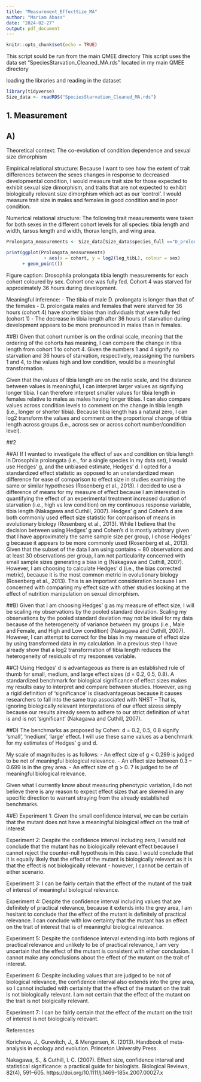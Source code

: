 ```yaml
---
title: "Measurement_EffectSize_MA"
author: "Mariam Abass"
date: "2024-02-27"
output: pdf_document
---
```


```r
knitr::opts_chunk$set(echo = TRUE)
```

This script sould be run from the main QMEE directory 
This script uses the data set "SpeciesStarvation_Cleaned_MA.rds" located in my main QMEE directory 

loading the libraries and reading in the dataset
```r
library(tidyverse)
Size_data <- readRDS("SpeciesStarvation_Cleaned_MA.rds") 
```

## 1. Measurement 

## A) 
Theoretical context: The co-evolution of condition dependence and sexual size dimorphism 

Empirical relational structure: Because I want to see how the extent of trait differences between the sexes changes in response to decreased developmental condition, I would measure trait size for those expected to exhibit sexual size dimorphism, and traits that are not expected to exhibit biologically relevant size dimorphism which act as our ‘control’. I would measure trait size in males and females in good condition and in poor condition. 

Numerical relational structure: 
The following trait measurements were taken for both sexes in the different cohort levels for all species:  tibia length and width, tarsus length and width, thorax length, and wing area. 

```r
Prolongata_measurements <- Size_data[Size_data$species_full =="D_prolongata",]

print(ggplot(Prolongata_measurements) 
              + aes(x = cohort, y = log2(leg_tibL), colour = sex)
      + geom_point())
```

Figure caption: Drosophila prolongata tibia length measurements for each cohort coloured by sex. Cohort one was fully fed. Cohort 4 was starved for approximately 36 hours during development. 

Meaningful inference: 
-	The tibia of male D. prolongata is longer than that of the females 
-	D. prolongata males and females that were starved for 36 hours (cohort 4) have shorter tibias than individuals that were fully fed (cohort 1)
-	The decrease in tibia length after 36 hours of starvation during development appears to be more pronounced in males than in females. 

##B) 
Given that cohort number is on the ordinal scale, meaning that the ordering of the cohorts has meaning, I can compare the change in tibia length from cohort 1 to cohort 4. Given the numbers 1 and 4 signify no starvation and 36 hours of starvation, respectively, reassigning the numbers 1 and 4, to the values high and low condition, would be a meaningful transformation. 

Given that the values of tibia length are on the ratio scale, and the distance between values is meaningful, I can interpret larger values as signifying longer tibia. I can therefore interpret smaller values for tibia length in females relative to males as males having longer tibias. I can also compare values across condition levels to comment on the change in tibia length (i.e., longer or shorter tibia). Because tibia length has a natural zero, I can log2 transform the values and comment on the proportional change of tibia length across groups (i.e., across sex or across cohort number/condition level). 

##2 

##A) 
If I wanted to investigate the effect of sex and condition on tibia length in Drosophila prolongata (i.e., for a single species in my data set), I would use Hedges’ g, and the unbiased estimate, Hedges’ d. I opted for a standardized effect statistic as opposed to an unstandardized mean difference for ease of comparison to effect size in studies examining the same or similar hypotheses (Rosenberg et al., 2013). I decided to use a difference of means for my measure of effect because I am interested in quantifying the effect of an experimental treatment increased duration of starvation (i.e., high vs low condition) on my continuous response variable, tibia length (Nakagawa and Cuthill, 2007). Hedges’ g and Cohen’s d are both commonly used effect size statistic for comparison of means in evolutionary biology (Rosenberg et al., 2013).  While I believe that the decision between using Hedges’ g and Cohen’s d is mostly arbitrary given that I have approximately the same sample size per group, I chose Hedges’ g because it appears to be more commonly used (Rosenberg et al., 2013). Given that the subset of the data I am using contains ~ 80 observations and at least 30 observations per group, I am not particularity concerned with small sample sizes generating a bias in g (Nakagawa and Cuthill, 2007).  However, I am choosing to calculate Hedges’ d (i.e., the bias corrected metric), because it is the most common metric in evolutionary biology (Rosenberg et al., 2013). This is an important consideration because I am concerned with comparing my effect size with other studies looking at the effect of nutrition manipulation on sexual dimorphism.

##B) 
Given that I am choosing Hedges’ g as my measure of effect size, I will be scaling my observations by the pooled standard deviation. Scaling my observations by the pooled standard deviation may not be ideal for my data because of the heterogeneity of  variance between my groups (i.e., Male and Female, and High and Low condition) (Nakagawa and Cuthill, 2007). However, I can attempt to correct for the bias in my measure of effect size by using transformed data in my calculation. In a previous step I have already show that a log2 transformation of tibia length reduces the heterogeneity of residuals of my responses variable. 

##C)
Using Hedges’ d is advantageous as there is an established rule of thumb for small, medium, and large effect sizes (d = 0.2, 0.5, 0.8). A standardized benchmark for biological significance of effect sizes makes my results easy to interpret and compare between studies. However, using a rigid definition of ‘significance’ is disadvantageous because it causes researchers to fall into the same trap associated with NHST - That is, ignoring biologically relevant interpretations of our effect sizess simply because our results already seem to adhere to our strict definition of what is and is not 'significant' (Nakagawa and Cuthill, 2007).

##D)
The benchmarks as proposed by Cohen: d = 0.2, 0.5, 0.8 signify ‘small’, ‘medium’, ‘large’ effect. I will use these same values as a benchmark for my estimates of Hedges’ g and d. 

My scale of magnitudes is as follows:
-	An effect size of g  <  0.299 is judged to be not of meaningful biological relevance. 
-	An effect size between 0.3 – 0.699 is in the grey area. 
-	An effect size of g > 0. 7 is judged to be of meaningful biological relevance. 

Given what I currently know about measuring phenotypic variation, I do not believe there is any reason to expect effect sizes that are skewed in any specific direction to warrant straying from the already established benchmarks. 

##E) 
Experiment 1: Given the small confidence interval, we can be certain that the mutant does not have a meaningful biological effect on the trait of interest 


Experiment 2: Despite the confidence interval including zero, I would not conclude that the mutant has no biologically relevant effect because I cannot reject the counter-null hypothesis in this case. I would conclude that it is equally likely that the effect of the mutant is biologically relevant as it is that the effect is not biologically relevant - however, I cannot be certain of either scenario. 


Experiment 3: I can be fairly certain that the effect of the mutant of the trait of interest of meaningful biological relevance. 

Experiment 4: Despite the confidence interval including values that are definitely of practical relevance, because it extends into the grey area, I am hesitant to conclude that the effect of the mutant is definitely of practical relevance. I can conclude with low certainty that the mutant has an effect on the trait of interest that is of meaningful biological relevance. 

Experiment 5: Despite the confidence interval extending into both regions of practical relevance and unlikely to be of practical relevance, I am very uncertain that the effect of the mutant is consistent with either conclusion. I cannot make any conclusions about the effect of the mutant on the trait of interest. 

Experiment 6: Despite including values that are judged to be not of biological relevance, the confidence interval also extends into the grey area, so I cannot included with certainty that the effect of the mutant on the trait is not biologically relevant. I am not certain that the effect of the mutant on the trait is not biolgically relevant. 

Experiment 7: I can be fairly certain that the effect of the mutant on the trait of interest is not biologically relevant.


References

Koricheva, J., Gurevitch, J., & Mengersen, K. (2013). Handbook of meta-analysis in ecology and evolution. Princeton University Press.

Nakagawa, S., & Cuthill, I. C. (2007). Effect size, confidence interval and statistical significance: a practical guide for biologists. Biological Reviews, 82(4), 591–605. https://doi.org/10.1111/j.1469-185x.2007.00027.x